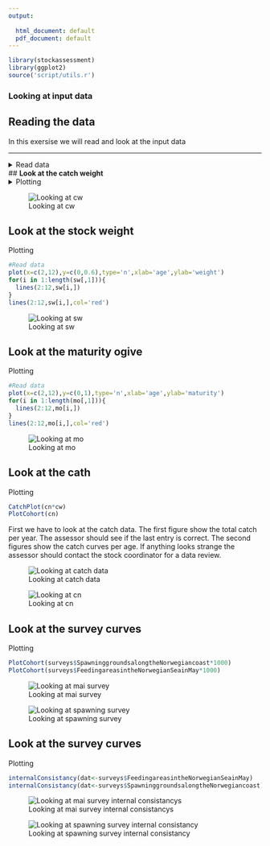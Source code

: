 ```yaml
---
output:
  
  html_document: default
  pdf_document: default
---
```

```r
library(stockassessment)
library(ggplot2)
source('script/utils.r')
```

### Looking at input data


## **Reading the data** 
In this exersise we will read and look at the input data

***

<details>  
  <summary>Read data</summary>
```r
#Read data
cn<-read.ices("Herring/cn.dat")
cw<-read.ices("Herring/cw.dat")
dw<-read.ices("Herring/dw.dat")
lf<-read.ices("Herring/lf.dat")
lw<-read.ices("Herring/lw.dat")
mo<-read.ices("Herring/mo.dat")
nm<-read.ices("Herring/nm.dat")
pf<-read.ices("Herring/pf.dat")
pm<-read.ices("Herring/pm.dat")
sw<-read.ices("Herring/sw.dat")
surveys<-read.ices("Herring/survey.dat")
```
</details>

## **Look at the catch weight** <details>  
  <summary>Plotting</summary>
```r
#Read data
plot(x=c(2,12),y=c(0,0.6),type='n',xlab='age',ylab='weight')
for(i in 1:length(cw[,1])){
  lines(2:12,cw[i,])
}
lines(2:12,cw[i,],col='red')

```
</details>



![Looking at cw](cw.png)




## **Look at the stock weight** 
  <summary>Plotting</summary>
```r
#Read data
plot(x=c(2,12),y=c(0,0.6),type='n',xlab='age',ylab='weight')
for(i in 1:length(sw[,1])){
  lines(2:12,sw[i,])
}
lines(2:12,sw[i,],col='red')

```
</details>
![Looking at sw](sw.png)




## **Look at the maturity ogive** 
  <summary>Plotting</summary>
```r
#Read data
plot(x=c(2,12),y=c(0,1),type='n',xlab='age',ylab='maturity')
for(i in 1:length(mo[,1])){
  lines(2:12,mo[i,])
}
lines(2:12,mo[i,],col='red')

```
</details>
![Looking at mo](mo.png)


## **Look at the cath ** 
  <summary>Plotting</summary>
```r
CatchPlot(cn*cw)
PlotCohort(cn)

```
First we have to look at the catch data. The first figure show the total catch per year. The assessor should see if the last entry is correct. The second figures show the catch curves per age. If anything looks strange the assessor should contact the stock coordinator for a data review. 

![Looking at catch data](catch.png)



![Looking at cn](cn_corhot.png)


## **Look at the survey curves** 
  <summary>Plotting</summary>
```r
PlotCohort(surveys$SpawninggroundsalongtheNorwegiancoast*1000)
PlotCohort(surveys$FeedingareasintheNorwegianSeainMay*1000)

```

![Looking at mai survey](mai_cohort.png)


![Looking at spawning survey](spawning_cohort.png)






## **Look at the survey curves** 
  <summary>Plotting</summary>
```r
internalConsistancy(dat<-surveys$FeedingareasintheNorwegianSeainMay)
internalConsistancy(dat<-surveys$SpawninggroundsalongtheNorwegiancoast)

```
![Looking at mai survey internal consistancys](internal_mai.png)





![Looking at spawning survey internal consistancy](internal_spawn.png)
